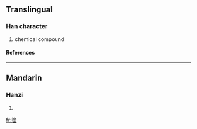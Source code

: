 ==Translingual==
===Han character===
{{Han char|rn=30|rad=口|as=09|sn=12|four=|canj=口大土土 (RKGG)}}
# chemical compound
====References====
{{Han ref|kx=0201.121|hdz=10652.070|uh=55B9|ud=21945}}
----
==Mandarin==
===Hanzi===
{{cmn-hanzi|pin=[[kuí]] ([[kui2]]), [[yú]] ([[yu2]])|wg=k'uei<sup>2</sup>, yü<sup>2</sup>}}
# {{defn|Mandarin}}

[[fr:喹]]